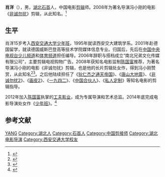 {{expand|time=2015-02-19}}

'''肖洋'''（{{bd|1979年|catIdx=X肖}}），男，[[湖北|湖北]][[石首|石首]]人，中国电影[[剪辑|剪辑]]师。2008年为著名导演冯小刚的电影《[[非诚勿扰_(电影)|非诚勿扰]]》剪辑，从此知名。<ref>{{cite news|url=http://www.dfdaily.com/html/150/2012/11/26/899691.shtml|title=专访剪辑师肖洋：把200小时剪成了135分钟|date=2012-11-26|accessdate=2015-02-19|deadurl=yes|archiveurl=https://web.archive.org/web/20150219101332/http://www.dfdaily.com/html/150/2012/11/26/899691.shtml|archivedate=2015-02-19}}</ref>

== 生平 ==
肖洋15岁考入[[西安交通大学|西安交通大学]][[少年班|少年班]]，1995年就读西安交大建筑学系。2001年赴德国留学，就读德国威斯巴登高等技术学院媒体信息专业。归国后，先后在[[中国中央电视台少儿频道|中国中央电视台少儿频道]]和[[中国中央电视台体育频道|体育频道]]担任编导。2006年辞职与搭档成立“南北兄弟文化传媒有限公司”，主要剪辑电视购物广告。2008年获知名电影监制[[陈国富|陈国富]]推荐，为著名导演冯小刚的电影《非诚勿扰》剪辑，也是他的长片剪辑处女作，得到冯小刚赞赏，从此知名<ref>{{cite news|url=http://mag.china30s.com/11538.html|title=肖洋：冯小刚“御用剪辑师”希望做个好导演|date=2015-01-15|accessdate=2015-02-18}}</ref><ref>{{cite news|url=http://ent.sina.com.cn/m/c/2012-09-08/17423735676.shtml|title=肖洋：如何成为冯小刚的御用剪辑师|date=2012-09-08|publisher=新浪|accessdate=2015-02-18}}</ref>。之后他陆续担任了《[[狄仁杰之通天帝国|狄仁杰之通天帝国]]》、《[[唐山大地震_(电影)|唐山大地震]]》、《[[非诚勿扰2|非诚勿扰2]]》、《[[画皮2|画皮2]]》、《[[一九四二|一九四二]]》、《[[中国合伙人|中国合伙人]]》、《[[私人定制|私人定制]]》等知名电影的剪辑指导。

2012年加入[[陈国富|陈国富]]执掌的[[工夫影业|工夫影业]]，成为专属导演和艺术总监。2014年底完成电影导演处女作《[[少年班_(电影)|少年班]]》。<ref >{{cite web|url=http://www.1905.com/news/20150620/903570.shtml#p7 | language= | title=肖洋的后少年班时代：青春不是装扮出来的美好 |publisher=1905电影网 |date=2015-06-20 |accessdate= }}</ref>

== 参考文献 ==
{{reflist}}

{{Authority control}}
{{DEFAULTSORT:X}}
[[Category:肖姓|YANG]]
[[Category:湖北人|Category:湖北人]]
[[Category:石首人|Category:石首人]]
[[Category:中国剪接师|Category:中国剪接师]]
[[Category:湖北电影导演|Category:湖北电影导演]]
[[Category:西安交通大学校友|Category:西安交通大学校友]]

{{中国人物小作品}}